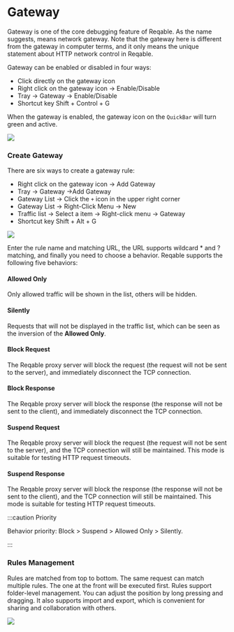 # Gateway


Gateway is one of the core debugging feature of Reqable. As the name suggests, means network gateway. Note that the gateway here is different from the gateway in computer terms, and it only means the unique statement about HTTP network control in Reqable.

Gateway can be enabled or disabled in four ways:
- Click directly on the gateway icon
- Right click on the gateway icon -> Enable/Disable
- Tray -> Gateway -> Enable/Disable
- Shortcut key <Shortcut>Shift + Control + G</Shortcut>

When the gateway is enabled, the gateway icon on the `QuickBar` will turn green and active.

![](arts/gateway_01.png)

### Create Gateway

There are six ways to create a gateway rule:
- Right click on the gateway icon -> Add Gateway
- Tray -> Gateway ->Add Gateway
- Gateway List -> Click the `+` icon in the upper right corner
- Gateway List -> Right-Click Menu -> New
- Traffic list -> Select a item -> Right-click menu -> Gateway
- Shortcut key <Shortcut>Shift + Alt + G</Shortcut>

![](arts/gateway_02.png)

Enter the rule name and matching URL, the URL supports wildcard * and ? matching, and finally you need to choose a behavior. Reqable supports the following five behaviors:

#### Allowed Only

Only allowed traffic will be shown in the list, others will be hidden.

#### Silently

Requests that will not be displayed in the traffic list, which can be seen as the inversion of the **Allowed Only**.

#### Block Request

The Reqable proxy server will block the request (the request will not be sent to the server), and immediately disconnect the TCP connection.

#### Block Response

The Reqable proxy server will block the response (the response will not be sent to the client), and immediately disconnect the TCP connection.

#### Suspend Request

The Reqable proxy server will block the request (the request will not be sent to the server), and the TCP connection will still be maintained. This mode is suitable for testing HTTP request timeouts.

#### Suspend Response

The Reqable proxy server will block the response (the response will not be sent to the client), and the TCP connection will still be maintained. This mode is suitable for testing HTTP request timeouts.

:::caution Priority

Behavior priority: Block > Suspend > Allowed Only > Silently.

:::

### Rules Management

Rules are matched from top to bottom. The same request can match multiple rules. The one at the front will be executed first. Rules support folder-level management. You can adjust the position by long pressing and dragging. It also supports import and export, which is convenient for sharing and collaboration with others.

![](arts/gateway_03.png)